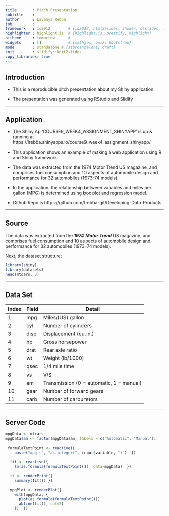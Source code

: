 ```yaml
---
title       : Pitch Presentation
subtitle    : 
author      : Lavanya Rebba
job         : 
framework   : io2012        # {io2012, html5slides, shower, dzslides, ...}
highlighter : highlight.js  # {highlight.js, prettify, highlight}
hitheme     : tomorrow      # 
widgets     : []            # {mathjax, quiz, bootstrap}
mode        : standalone # {stbroandalone, draft}
knit        : slidify::knit2slides
copy_libraries: true
---
```


## Introduction

 - This is a reproducible pitch presentation about my Shiny application.

 - The presentation was generated using RStudio and Slidify

---

## Application

 - The Shiny Ap 'COURSE9_WEEK4_ASSIGNMENT_SHINYAPP' is up & running at https://lrebba.shinyapps.io/course9_week4_assignment_shinyapp/
 
 - This application shows an example of making a web application
 using R and Shiny framework.
 
 - The data was extracted from the 1974 Motor Trend US magazine, and comprises 
 fuel consumption and 10 aspects of automobile design and performance
 for 32 automobiles (1973-74 models).
 
 - In the application, the relationship between variables and
 miles per gallon (MPG) is determined using box plot and regression model.
 
 - Github Repo is https://github.com/lrebba-git/Developing-Data-Products

---

## Source

The data was extracted from the ***1974 Motor Trend*** US magazine, 
and comprises fuel consumption and 10 aspects of automobile design
and performance for 32 automobiles (1973-74 models).

Next, the dataset structure: 
```r
library(shiny)
library(datasets)
head(mtcars, 3)
```

---

## Data Set {.smaller}

| Index | Field | Detail |
------- | ----- | ------ |
| 1     | mpg   | Miles/(US) gallon |
| 2     | cyl   | Number of cylinders |
| 3     | disp  | Displacement (cu.in.) |
| 4	    | hp    | Gross horsepower |
| 5	    | drat  | Rear axle ratio |
| 6     | wt    | Weight (lb/1000) |
| 7	    | qsec  | 1/4 mile time |
| 8	    | vs    | V/S |
| 9	    | am    | Transmission (0 = automatic, 1 = manual) |
| 10    | gear  | Number of forward gears |
| 11    | carb  | Number of carburetors |

---

## Server Code

```r
mpgData <- mtcars
mpgData$am <- factor(mpgData$am, labels = c("Automatic", "Manual"))

 formulaTextPoint <- reactive({
    paste("mpg ~", "as.integer(", input$variable, ")")  })
  
  fit <- reactive({
    lm(as.formula(formulaTextPoint()), data=mpgData)  })
  
  it <- renderPrint({
    summary(fit()) })
  
  mpgPlot <- renderPlot({
    with(mpgData, {
      plot(as.formula(formulaTextPoint()))
      abline(fit(), col=2)
    })  })
  
```





